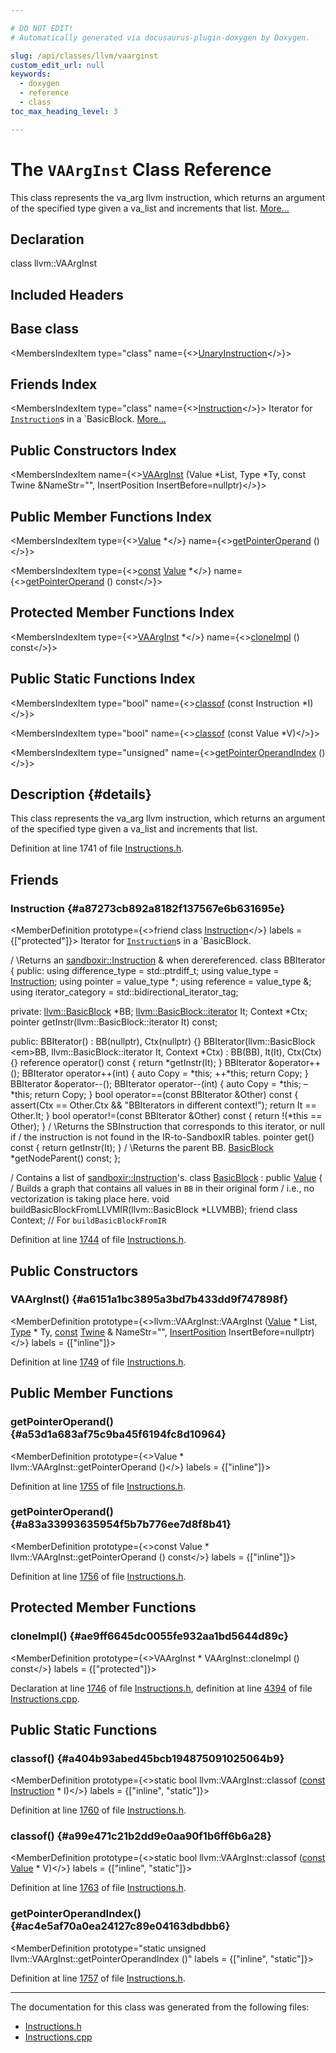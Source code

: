 ```yaml
---

# DO NOT EDIT!
# Automatically generated via docusaurus-plugin-doxygen by Doxygen.

slug: /api/classes/llvm/vaarginst
custom_edit_url: null
keywords:
  - doxygen
  - reference
  - class
toc_max_heading_level: 3

---
```





# The `VAArgInst` Class Reference

<DoxygenPage pluginConfig={pluginConfig}>

This class represents the va&#95;arg llvm instruction, which returns an argument of the specified type given a va&#95;list and increments that list. <a href="#details">More...</a>

## Declaration

<CodeBlock>class llvm::VAArgInst</CodeBlock>

## Included Headers

<IncludesList>
<IncludesListItem
  filePath="llvm/IR/Instructions.h"
  permalink="/docs/api/files/include/include/llvm/include/llvm/ir/instructions-h"
  isLocal="true" />
</IncludesList>

## Base class

<MembersIndex>

<MembersIndexItem
  type="class"
  name={<><a href="/docs/api/classes/llvm/unaryinstruction">UnaryInstruction</a></>}>
</MembersIndexItem>

</MembersIndex>

## Friends Index

<MembersIndex>

<MembersIndexItem
  type="class"
  name={<><a href="#a87273cb892a8182f137567e6b631695e">Instruction</a></>}>
Iterator for <code><a href="/docs/api/classes/llvm/instruction">Instruction</a></code>s in a &#96;BasicBlock. <a href="#a87273cb892a8182f137567e6b631695e">More...</a>
</MembersIndexItem>

</MembersIndex>

## Public Constructors Index

<MembersIndex>

<MembersIndexItem
  name={<><a href="#a6151a1bc3895a3bd7b433dd9f747898f">VAArgInst</a> (Value &#42;List, Type &#42;Ty, const Twine &amp;NameStr=&quot;&quot;, InsertPosition InsertBefore=nullptr)</>}>
</MembersIndexItem>

</MembersIndex>

## Public Member Functions Index

<MembersIndex>

<MembersIndexItem
  type={<><a href="/docs/api/classes/llvm/value">Value</a> &#42;</>}
  name={<><a href="#a53d1a683af75c9ba45f6194fc8d10964">getPointerOperand</a> ()</>}>
</MembersIndexItem>

<MembersIndexItem
  type={<><a href="/docs/api/files/lib/lib/target/lib/target/aarch64/aarch64promoteconstant-cpp/#a90f8350fecae261c25be85d38b451bff">const</a> <a href="/docs/api/classes/llvm/value">Value</a> &#42;</>}
  name={<><a href="#a83a33993635954f5b7b776ee7d8f8b41">getPointerOperand</a> () const</>}>
</MembersIndexItem>

</MembersIndex>

## Protected Member Functions Index

<MembersIndex>

<MembersIndexItem
  type={<><a href="/docs/api/classes/llvm/vaarginst">VAArgInst</a> &#42;</>}
  name={<><a href="#ae9ff6645dc0055fe932aa1bd5644d89c">cloneImpl</a> () const</>}>
</MembersIndexItem>

</MembersIndex>

## Public Static Functions Index

<MembersIndex>

<MembersIndexItem
  type="bool"
  name={<><a href="#a404b93abed45bcb194875091025064b9">classof</a> (const Instruction &#42;I)</>}>
</MembersIndexItem>

<MembersIndexItem
  type="bool"
  name={<><a href="#a99e471c21b2dd9e0aa90f1b6ff6b6a28">classof</a> (const Value &#42;V)</>}>
</MembersIndexItem>

<MembersIndexItem
  type="unsigned"
  name={<><a href="#ac4e5af70a0ea24127c89e04163dbdbb6">getPointerOperandIndex</a> ()</>}>
</MembersIndexItem>

</MembersIndex>

## Description {#details}

This class represents the va&#95;arg llvm instruction, which returns an argument of the specified type given a va&#95;list and increments that list.

Definition at line 1741 of file <a href="/docs/api/files/include/include/llvm/include/llvm/ir/instructions-h">Instructions.h</a>.

<SectionDefinition>

## Friends

### Instruction {#a87273cb892a8182f137567e6b631695e}

<MemberDefinition
  prototype={<>friend class <a href="/docs/api/classes/llvm/instruction">Instruction</a></>}
  labels = {["protected"]}>
Iterator for <code><a href="/docs/api/classes/llvm/instruction">Instruction</a></code>s in a &#96;BasicBlock.

/ \\Returns an <a href="/docs/api/classes/llvm/sandboxir/instruction">sandboxir::Instruction</a> &amp; when derereferenced. class BBIterator &#123; public: using difference&#95;type = std::ptrdiff&#95;t; using value&#95;type = <a href="/docs/api/classes/llvm/instruction">Instruction</a>; using pointer = value&#95;type &#42;; using reference = value&#95;type &amp;; using iterator&#95;category = std::bidirectional&#95;iterator&#95;tag;

private: <a href="/docs/api/classes/llvm/basicblock">llvm::BasicBlock</a> &#42;BB; <a href="/docs/api/classes/llvm/basicblock/#a98c0a84a5dfa8bce341c829709f171e5">llvm::BasicBlock::iterator</a> It; Context &#42;Ctx; pointer getInstr(llvm::BasicBlock::iterator It) const;

public: BBIterator() : BB(nullptr), Ctx(nullptr) &#123;&#125; BBIterator(llvm::BasicBlock &lt;em&gt;BB, llvm::BasicBlock::iterator It, Context &#42;Ctx) : BB(BB), It(It), Ctx(Ctx) &#123;&#125; reference operator() const &#123; return &#42;getInstr(It); &#125; BBIterator &amp;operator++(); BBIterator operator++(int) &#123; auto Copy = &#42;this; ++&#42;this; return Copy; &#125; BBIterator &amp;operator--(); BBIterator operator--(int) &#123; auto Copy = &#42;this; –&#42;this; return Copy; &#125; bool operator==(const BBIterator &amp;Other) const &#123; assert(Ctx == Other.Ctx &amp;&amp; &quot;BBIterators in different context!&quot;); return It == Other.It; &#125; bool operator!=(const BBIterator &amp;Other) const &#123; return !(&#42;this == Other); &#125; / \\Returns the SBInstruction that corresponds to this iterator, or null if / the instruction is not found in the IR-to-SandboxIR tables. pointer get() const &#123; return getInstr(It); &#125; / \\Returns the parent BB. <a href="/docs/api/classes/llvm/basicblock">BasicBlock</a> &#42;getNodeParent() const; &#125;;

/ Contains a list of <a href="/docs/api/classes/llvm/sandboxir/instruction">sandboxir::Instruction</a>&#39;s. class <a href="/docs/api/classes/llvm/basicblock">BasicBlock</a> : public <a href="/docs/api/classes/llvm/value">Value</a> &#123; / Builds a graph that contains all values in <code>BB</code> in their original form / i.e., no vectorization is taking place here. void buildBasicBlockFromLLVMIR(llvm::BasicBlock &#42;LLVMBB); friend class Context; // For <code>buildBasicBlockFromIR</code>

Definition at line <a href="/docs/api/files/include/include/llvm/include/llvm/ir/instructions-h/#l01744">1744</a> of file <a href="/docs/api/files/include/include/llvm/include/llvm/ir/instructions-h">Instructions.h</a>.
</MemberDefinition>

</SectionDefinition>

<SectionDefinition>

## Public Constructors

### VAArgInst() {#a6151a1bc3895a3bd7b433dd9f747898f}

<MemberDefinition
  prototype={<>llvm::VAArgInst::VAArgInst (<a href="/docs/api/classes/llvm/value">Value</a> &#42; List, <a href="/docs/api/classes/llvm/type">Type</a> &#42; Ty, <a href="/docs/api/files/lib/lib/target/lib/target/aarch64/aarch64promoteconstant-cpp/#a90f8350fecae261c25be85d38b451bff">const</a> <a href="/docs/api/classes/llvm/twine">Twine</a> &amp; NameStr=&quot;&quot;, <a href="/docs/api/classes/llvm/insertposition">InsertPosition</a> InsertBefore=nullptr)</>}
  labels = {["inline"]}>

Definition at line <a href="/docs/api/files/include/include/llvm/include/llvm/ir/instructions-h/#l01749">1749</a> of file <a href="/docs/api/files/include/include/llvm/include/llvm/ir/instructions-h">Instructions.h</a>.
</MemberDefinition>

</SectionDefinition>

<SectionDefinition>

## Public Member Functions

### getPointerOperand() {#a53d1a683af75c9ba45f6194fc8d10964}

<MemberDefinition
  prototype={<>Value &#42; llvm::VAArgInst::getPointerOperand ()</>}
  labels = {["inline"]}>

Definition at line <a href="/docs/api/files/include/include/llvm/include/llvm/ir/instructions-h/#l01755">1755</a> of file <a href="/docs/api/files/include/include/llvm/include/llvm/ir/instructions-h">Instructions.h</a>.
</MemberDefinition>

### getPointerOperand() {#a83a33993635954f5b7b776ee7d8f8b41}

<MemberDefinition
  prototype={<>const Value &#42; llvm::VAArgInst::getPointerOperand () const</>}
  labels = {["inline"]}>

Definition at line <a href="/docs/api/files/include/include/llvm/include/llvm/ir/instructions-h/#l01756">1756</a> of file <a href="/docs/api/files/include/include/llvm/include/llvm/ir/instructions-h">Instructions.h</a>.
</MemberDefinition>

</SectionDefinition>

<SectionDefinition>

## Protected Member Functions

### cloneImpl() {#ae9ff6645dc0055fe932aa1bd5644d89c}

<MemberDefinition
  prototype={<>VAArgInst &#42; VAArgInst::cloneImpl () const</>}
  labels = {["protected"]}>

Declaration at line <a href="/docs/api/files/include/include/llvm/include/llvm/ir/instructions-h/#l01746">1746</a> of file <a href="/docs/api/files/include/include/llvm/include/llvm/ir/instructions-h">Instructions.h</a>, definition at line <a href="/docs/api/files/lib/lib/ir/instructions-cpp/#l04394">4394</a> of file <a href="/docs/api/files/lib/lib/ir/instructions-cpp">Instructions.cpp</a>.
</MemberDefinition>

</SectionDefinition>

<SectionDefinition>

## Public Static Functions

### classof() {#a404b93abed45bcb194875091025064b9}

<MemberDefinition
  prototype={<>static bool llvm::VAArgInst::classof (<a href="/docs/api/files/lib/lib/target/lib/target/aarch64/aarch64promoteconstant-cpp/#a90f8350fecae261c25be85d38b451bff">const</a> <a href="/docs/api/classes/llvm/instruction">Instruction</a> &#42; I)</>}
  labels = {["inline", "static"]}>

Definition at line <a href="/docs/api/files/include/include/llvm/include/llvm/ir/instructions-h/#l01760">1760</a> of file <a href="/docs/api/files/include/include/llvm/include/llvm/ir/instructions-h">Instructions.h</a>.
</MemberDefinition>

### classof() {#a99e471c21b2dd9e0aa90f1b6ff6b6a28}

<MemberDefinition
  prototype={<>static bool llvm::VAArgInst::classof (<a href="/docs/api/files/lib/lib/target/lib/target/aarch64/aarch64promoteconstant-cpp/#a90f8350fecae261c25be85d38b451bff">const</a> <a href="/docs/api/classes/llvm/value">Value</a> &#42; V)</>}
  labels = {["inline", "static"]}>

Definition at line <a href="/docs/api/files/include/include/llvm/include/llvm/ir/instructions-h/#l01763">1763</a> of file <a href="/docs/api/files/include/include/llvm/include/llvm/ir/instructions-h">Instructions.h</a>.
</MemberDefinition>

### getPointerOperandIndex() {#ac4e5af70a0ea24127c89e04163dbdbb6}

<MemberDefinition
  prototype="static unsigned llvm::VAArgInst::getPointerOperandIndex ()"
  labels = {["inline", "static"]}>

Definition at line <a href="/docs/api/files/include/include/llvm/include/llvm/ir/instructions-h/#l01757">1757</a> of file <a href="/docs/api/files/include/include/llvm/include/llvm/ir/instructions-h">Instructions.h</a>.
</MemberDefinition>

</SectionDefinition>

<hr/>

The documentation for this class was generated from the following files:

<ul>
<li><a href="/docs/api/files/include/include/llvm/include/llvm/ir/instructions-h">Instructions.h</a></li>
<li><a href="/docs/api/files/lib/lib/ir/instructions-cpp">Instructions.cpp</a></li>
</ul>

</DoxygenPage>
